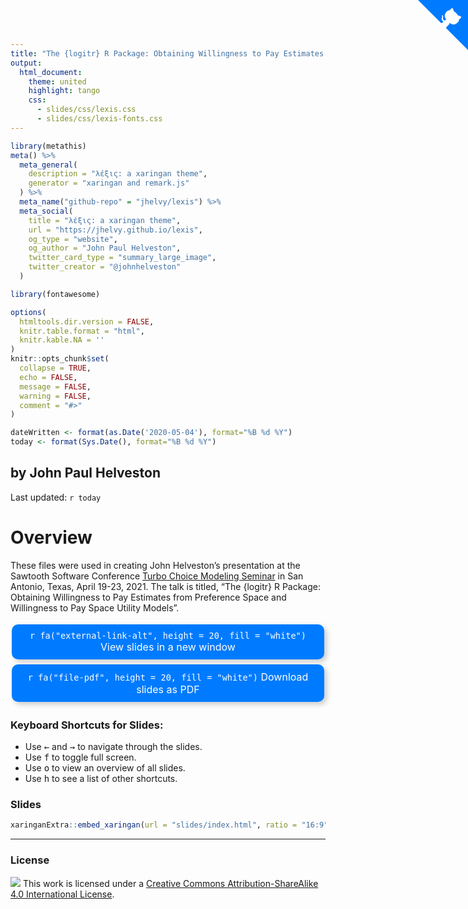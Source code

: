 ```yaml
---
title: "The {logitr} R Package: Obtaining Willingness to Pay Estimates from Preference Space and Willingness to Pay Space Utility Models"
output:
  html_document:
    theme: united
    highlight: tango
    css:
      - slides/css/lexis.css
      - slides/css/lexis-fonts.css
---
```


```r
library(metathis)
meta() %>%
  meta_general(
    description = "λέξις: a xaringan theme",
    generator = "xaringan and remark.js"
  ) %>%
  meta_name("github-repo" = "jhelvy/lexis") %>%
  meta_social(
    title = "λέξις: a xaringan theme",
    url = "https://jhelvy.github.io/lexis",
    og_type = "website",
    og_author = "John Paul Helveston",
    twitter_card_type = "summary_large_image",
    twitter_creator = "@johnhelveston"
  )
```

```r
library(fontawesome)

options(
  htmltools.dir.version = FALSE,
  knitr.table.format = "html",
  knitr.kable.NA = ''
)
knitr::opts_chunk$set(
  collapse = TRUE,
  echo = FALSE,
  message = FALSE,
  warning = FALSE,
  comment = "#>"
)

dateWritten <- format(as.Date('2020-05-04'), format="%B %d %Y")
today <- format(Sys.Date(), format="%B %d %Y")
```


<!-- Styling to insert the little github logo in the corner, from here: -->
<!-- https://github.com/tholman/github-corners -->

<a href="https://github.com/jhelvy/2021-sawtooth-conf" class="github-corner" aria-label="View source on GitHub"><svg width="80" height="80" viewBox="0 0 250 250" style="fill:#007bff; color:#fff; position: absolute; top: 0; border: 0; right: 0;" aria-hidden="true"><path d="M0,0 L115,115 L130,115 L142,142 L250,250 L250,0 Z"></path><path d="M128.3,109.0 C113.8,99.7 119.0,89.6 119.0,89.6 C122.0,82.7 120.5,78.6 120.5,78.6 C119.2,72.0 123.4,76.3 123.4,76.3 C127.3,80.9 125.5,87.3 125.5,87.3 C122.9,97.6 130.6,101.9 134.4,103.2" fill="currentColor" style="transform-origin: 130px 106px;" class="octo-arm"></path><path d="M115.0,115.0 C114.9,115.1 118.7,116.5 119.8,115.4 L133.7,101.6 C136.9,99.2 139.9,98.4 142.2,98.6 C133.8,88.0 127.5,74.4 143.8,58.0 C148.5,53.4 154.0,51.2 159.7,51.0 C160.3,49.4 163.2,43.6 171.4,40.1 C171.4,40.1 176.1,42.5 178.8,56.2 C183.1,58.6 187.2,61.8 190.9,65.4 C194.5,69.0 197.7,73.2 200.1,77.6 C213.8,80.2 216.3,84.9 216.3,84.9 C212.7,93.1 206.9,96.0 205.4,96.6 C205.1,102.4 203.0,107.8 198.3,112.5 C181.9,128.9 168.3,122.5 157.7,114.1 C157.9,116.9 156.7,120.9 152.7,124.9 L141.0,136.5 C139.8,137.7 141.6,141.9 141.8,141.8 Z" fill="currentColor" class="octo-body"></path></svg></a><style>.github-corner:hover .octo-arm{animation:octocat-wave 560ms ease-in-out}@keyframes octocat-wave{0%,100%{transform:rotate(0)}20%,60%{transform:rotate(-25deg)}40%,80%{transform:rotate(10deg)}}@media (max-width:500px){.github-corner:hover .octo-arm{animation:none}.github-corner .octo-arm{animation:octocat-wave 560ms ease-in-out}}</style>

<!-- button styling -->
<style>
.button {
  background-color: #007bff;
  color: white;
  padding: 10px 15px;
  border-radius: 10px; /* Rounded edges */
  box-shadow: 4px 4px 8px 0 rgba(0,0,0,.2);
  text-align: center;
  vertical-align: middle;
  text-decoration: none;
  display: inline-block;
  font-size: 16px;
  margin: 4px 2px;
  cursor: pointer;
}
</style>

## by John Paul Helveston

Last updated: `r today`

# Overview

These files were used in creating John Helveston's presentation at the Sawtooth Software Conference [Turbo Choice Modeling Seminar](https://events.sawtoothsoftware.com/turboseminar) in San Antonio, Texas, April 19-23, 2021. The talk is titled, "The {logitr} R Package: Obtaining Willingness to Pay Estimates from Preference Space and Willingness to Pay Space Utility Models".

<a href="https://jhelvy.github.io/2021-sawtooth-conf/slides/index.html" class="button" target="_blank">`r fa("external-link-alt", height = 20, fill = "white")` View slides in a new window</a>
<a href="https://jhelvy.github.io/2021-sawtooth-conf/slides/2021-sawtooth-conf-logitr-wtp.pdf" class="button" target="_blank">`r fa("file-pdf", height = 20, fill = "white")` Download slides as PDF</a>

### Keyboard Shortcuts for Slides:

- Use <kbd>←</kbd> and <kbd>→</kbd> to navigate through the slides.
- Use <kbd>f</kbd> to toggle full screen.
- Use <kbd>o</kbd> to view an overview of all slides.
- Use <kbd>h</kbd> to see a list of other shortcuts.

### Slides

```r
xaringanExtra::embed_xaringan(url = "slides/index.html", ratio = "16:9")
```

-----

### License

![](https://i.creativecommons.org/l/by-sa/4.0/88x31.png)  This work is licensed under a [Creative Commons Attribution-ShareAlike 4.0 International License](https://creativecommons.org/licenses/by-sa/4.0/).

